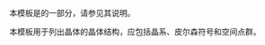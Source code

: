 {{Documentation subpage}}
本模板是{{tl|Chembox}}的一部分，请参见其说明。

本模板用于列出晶体的晶体结构，应包括晶系、皮尔森符号和空间点群。

<includeonly>
[[Category:化学信息框模板|{{PAGENAME}}]]
</includeonly>